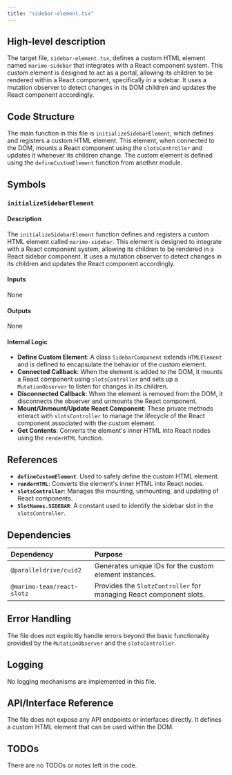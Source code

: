 ```yaml
---
title: "sidebar-element.tsx"
---
```


## High-level description

The target file, `sidebar-element.tsx`, defines a custom HTML element named `marimo-sidebar` that integrates with a React component system. This custom element is designed to act as a portal, allowing its children to be rendered within a React component, specifically in a sidebar. It uses a mutation observer to detect changes in its DOM children and updates the React component accordingly.

## Code Structure

The main function in this file is `initializeSidebarElement`, which defines and registers a custom HTML element. This element, when connected to the DOM, mounts a React component using the `slotsController` and updates it whenever its children change. The custom element is defined using the `defineCustomElement` function from another module.

## Symbols

### `initializeSidebarElement`
#### Description
The `initializeSidebarElement` function defines and registers a custom HTML element called `marimo-sidebar`. This element is designed to integrate with a React component system, allowing its children to be rendered in a React sidebar component. It uses a mutation observer to detect changes in its children and updates the React component accordingly.

#### Inputs
None

#### Outputs
None

#### Internal Logic
- **Define Custom Element**: A class `SidebarComponent` extends `HTMLElement` and is defined to encapsulate the behavior of the custom element.
- **Connected Callback**: When the element is added to the DOM, it mounts a React component using `slotsController` and sets up a `MutationObserver` to listen for changes in its children.
- **Disconnected Callback**: When the element is removed from the DOM, it disconnects the observer and unmounts the React component.
- **Mount/Unmount/Update React Component**: These private methods interact with `slotsController` to manage the lifecycle of the React component associated with the custom element.
- **Get Contents**: Converts the element's inner HTML into React nodes using the `renderHTML` function.

## References

- **`defineCustomElement`**: Used to safely define the custom HTML element.
- **`renderHTML`**: Converts the element's inner HTML into React nodes.
- **`slotsController`**: Manages the mounting, unmounting, and updating of React components.
- **`SlotNames.SIDEBAR`**: A constant used to identify the sidebar slot in the `slotsController`.

## Dependencies

| Dependency | Purpose |
|:-----------|:--------|
| `@paralleldrive/cuid2` | Generates unique IDs for the custom element instances. |
| `@marimo-team/react-slotz` | Provides the `SlotzController` for managing React component slots. |

## Error Handling

The file does not explicitly handle errors beyond the basic functionality provided by the `MutationObserver` and the `slotsController`.

## Logging

No logging mechanisms are implemented in this file.

## API/Interface Reference

The file does not expose any API endpoints or interfaces directly. It defines a custom HTML element that can be used within the DOM.

## TODOs

There are no TODOs or notes left in the code.
